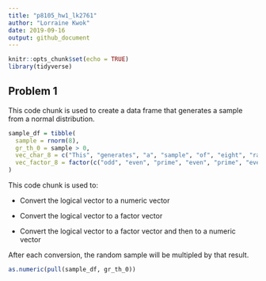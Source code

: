 ```yaml
---
title: "p8105_hw1_lk2761"
author: "Lorraine Kwok" 
date: 2019-09-16
output: github_document
---
```


```r
knitr::opts_chunk$set(echo = TRUE)
library(tidyverse)
```

## Problem 1

This code chunk is used to create a data frame that generates a sample from a normal distribution. 

```r

sample_df = tibble(
  sample = rnorm(8),
  gr_th_0 = sample > 0, 
  vec_char_8 = c("This", "generates", "a", "sample", "of", "eight", "random", "numbers"),
  vec_factor_8 = factor(c("odd", "even", "prime", "even", "prime", "even", "odd", "even"))
)


```

This code chunk is used to: 

  * Convert the logical vector to a numeric vector
  
  * Convert the logical vector to a factor vector
  
  * Convert the logical vector to a factor vector and then to a numeric vector

After each conversion, the random sample will be multipled by that result. 

```r

as.numeric(pull(sample_df, gr_th_0))

```

